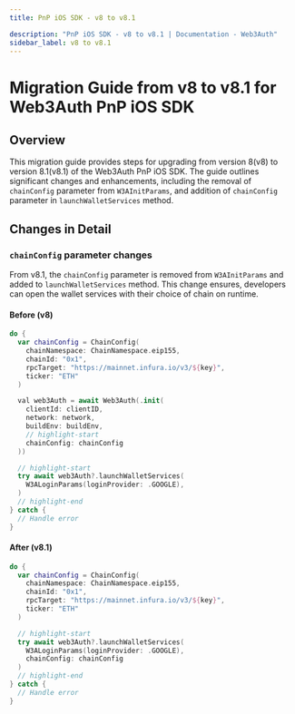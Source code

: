 ```yaml
---
title: PnP iOS SDK - v8 to v8.1

description: "PnP iOS SDK - v8 to v8.1 | Documentation - Web3Auth"
sidebar_label: v8 to v8.1
---
```



# Migration Guide from v8 to v8.1 for Web3Auth PnP iOS SDK

## Overview

This migration guide provides steps for upgrading from version 8(v8) to version 8.1(v8.1) of the
Web3Auth PnP iOS SDK. The guide outlines significant changes and enhancements, including the removal
of `chainConfig` parameter from `W3AInitParams`, and addition of `chainConfig` parameter in
`launchWalletServices` method.

## Changes in Detail

### `chainConfig` parameter changes

From v8.1, the `chainConfig` parameter is removed from `W3AInitParams` and added to
`launchWalletServices` method. This change ensures, developers can open the wallet services with
their choice of chain on runtime.

#### Before (v8)

```swift title="Usage"
do {
  var chainConfig = ChainConfig(
    chainNamespace: ChainNamespace.eip155,
    chainId: "0x1",
    rpcTarget: "https://mainnet.infura.io/v3/${key}",
    ticker: "ETH"
  )

  val web3Auth = await Web3Auth(.init(
    clientId: clientID,
    network: network,
    buildEnv: buildEnv,
    // highlight-start
    chainConfig: chainConfig
  ))

  // highlight-start
  try await web3Auth?.launchWalletServices(
    W3ALoginParams(loginProvider: .GOOGLE),
  )
  // highlight-end
} catch {
  // Handle error
}
```

#### After (v8.1)

```swift title="Usage"
do {
  var chainConfig = ChainConfig(
    chainNamespace: ChainNamespace.eip155,
    chainId: "0x1",
    rpcTarget: "https://mainnet.infura.io/v3/${key}",
    ticker: "ETH"
  )

  // highlight-start
  try await web3Auth?.launchWalletServices(
    W3ALoginParams(loginProvider: .GOOGLE),
    chainConfig: chainConfig
  )
  // highlight-end
} catch {
  // Handle error
}
```
